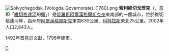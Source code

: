 {{Coord|61|20|N|46|55|E|display=title}}
[[File:Solvychegodsk_(Vologda_Governorate)_(1780).png|right]]
'''索利維切戈茨克'''（{{lang-ru|Сольвычего́дск}}，意即「[[維切格達河|維切格達河]]的鹽」）是[[俄羅斯|俄羅斯]][[阿爾漢格爾斯克州|阿爾漢格爾斯克州]]東南部的一個城市，位於維切格達河畔，距州府[[阿爾漢格爾斯克|阿爾漢格爾斯克]]東南630公里、[[科特拉斯|科特拉斯]]東北25公里。2002年人口2,843人。

1492年首見於文獻，1796年建市。

{{Cities and towns in Arkhangelsk Oblast}}
[[Category:阿爾漢格爾斯克州城市|С]]